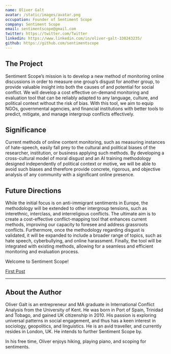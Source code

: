 ```yaml
---
name: Oliver Galt
avatar: /static/images/avatar.png
occupation: Founder of Sentiment Scope
company: Sentiment Scope
email: sentimentscope@gmail.com
twitter: https://twitter.com/Twitter
linkedin: https://www.linkedin.com/in/oliver-galt-330243235/
github: https://github.com/sentimentscope
---
```

## The Project

Sentiment Scope’s mission is to develop a new method of monitoring online discussions in order to measure one group’s disgust for another group, to provide valuable insight into both the causes of and potential for social conflict. We will develop a cost effective on-demand monitoring and evaluation tool that can be reliably adapted to any language, culture, and political context without the risk of bias. With this tool, we aim to equip NGOs, governmental agencies, and financial institutions with better tools to predict, mitigate, and manage intergroup conflicts effectively.


## Significance

Current methods of online content monitoring, such as measuring instances of hate-speech, easily fall prey to the cultural and political biases of the researcher, institution, or business applying such methods. By developing a cross-cultural model of moral disgust and an AI training methodology designed independently of political context or motive, we will be able to avoid such biases and therefore provide concrete, rigorous, and objective analysis of any community with a significant online presence. 

## Future Directions

While the initial focus is on anti-immigrant sentiments in Europe, the methodology will be extended to other intergroup tensions, such as interethnic, interclass, and interreligious conflicts. The ultimate aim is to create a cost-effective conflict-mapping tool that enhances current methods, improving our capacity to foresee and address grassroots conflicts. Furthermore, once the methodology regarding disgust is validated, it will be expanded to include a broader range of topics, such as hate speech, cyberbullying, and online harassment. Finally, the tool will be integrated with existing methods, allowing for a seamless and efficient monitoring and evaluation process.

Welcome to Sentiment Scope! 

[First Post](/blog/overview)

---

## About the Author

Oliver Galt is an entrepreneur and MA graduate in International Conflict Analysis from the University of Kent. He was born in Port of Spain, Trinidad and Tobago, and gained UK citizenship in 2010. His passion is exploring universal patterns in social engagement, and thus has a keen interest in sociology, geopolitics, and linguistics. He is an avid traveller, and currently resides in London, UK. He intends to further Sentiment Scope by.

In his free time, Oliver enjoys hiking, playing piano, and scoping for sentiments.